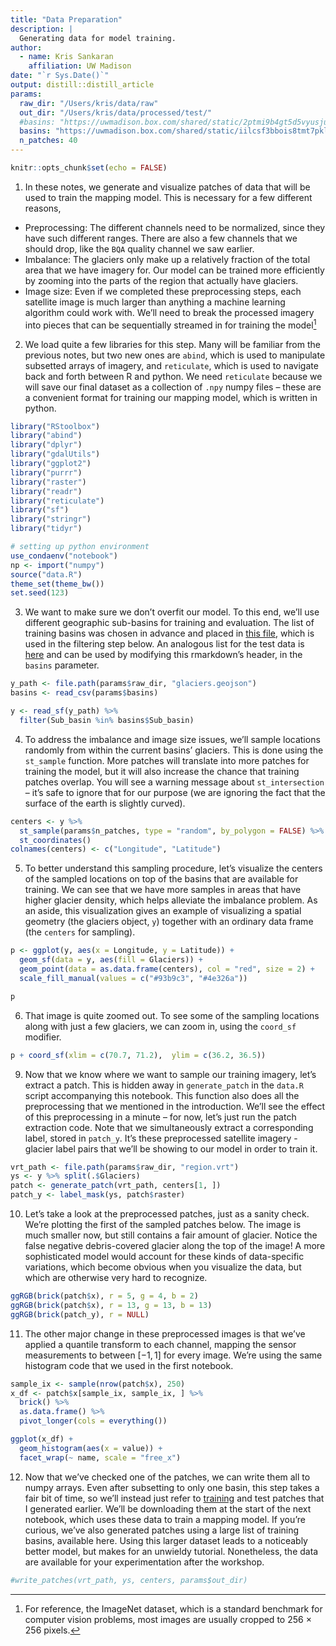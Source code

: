 ```yaml
---
title: "Data Preparation"
description: |
  Generating data for model training.
author:
  - name: Kris Sankaran
    affiliation: UW Madison
date: "`r Sys.Date()`"
output: distill::distill_article
params:
  raw_dir: "/Users/kris/data/raw"
  out_dir: "/Users/kris/data/processed/test/"
  #basins: "https://uwmadison.box.com/shared/static/2ptmi9b4gt5d5vyusju5u8kn5n1s6hnd.csv"
  basins: "https://uwmadison.box.com/shared/static/iilcsf3bbois8tmt7pklriu219s4wlu6.csv" # for test basins
  n_patches: 40
---
```


```r
knitr::opts_chunk$set(echo = FALSE)
```


1. In these notes, we generate and visualize patches of data that will be used
to train the mapping model. This is necessary for a few different reasons,

* Preprocessing: The different channels need to be normalized, since they have
such different ranges. There are also a few channels that we should drop, like
the `BQA` quality channel we saw earlier.
* Imbalance: The glaciers only make up a relatively fraction of the total area
that we have imagery for. Our model can be trained more efficiently by zooming
into the parts of the region that actually have glaciers.
* Image size: Even if we completed these preprocessing steps, each satellite
image is much larger than anything a machine learning algorithm could work with.
We'll need to break the processed imagery into pieces that can be sequentially
streamed in for training the model^[For reference, the ImageNet dataset, which
is a standard benchmark for computer vision problems, most images are usually
cropped to 256 $\times$ 256 pixels.]

2. We load quite a few libraries for this step. Many will be familiar from the
previous notes, but two new ones are `abind`, which is used to manipulate
subsetted arrays of imagery, and `reticulate`, which is used to navigate back
and forth between R and python. We need `reticulate` because we will save our
final dataset as a collection of `.npy` numpy files -- these are a convenient
format for training our mapping model, which is written in python.

```r
library("RStoolbox")
library("abind")
library("dplyr")
library("gdalUtils")
library("ggplot2")
library("purrr")
library("raster")
library("readr")
library("reticulate")
library("sf")
library("stringr")
library("tidyr")

# setting up python environment
use_condaenv("notebook")
np <- import("numpy")
source("data.R")
theme_set(theme_bw())
set.seed(123)
```
3. We want to make sure we don't overfit our model. To this end, we'll use
different geographic sub-basins for training and evaluation. The list of
training basins was chosen in advance and placed in [this
file](https://uwmadison.box.com/shared/static/2ptmi9b4gt5d5vyusju5u8kn5n1s6hnd.csv),
which is used in the filtering step below. An analogous list for the test data
is
[here](https://uwmadison.box.com/shared/static/iilcsf3bbois8tmt7pklriu219s4wlu6.csv)
and can be used by modifying this rmarkdown's header, in the `basins` parameter.

```r
y_path <- file.path(params$raw_dir, "glaciers.geojson")
basins <- read_csv(params$basins)

y <- read_sf(y_path) %>%
  filter(Sub_basin %in% basins$Sub_basin)
```
4. To address the imbalance and image size issues, we'll sample locations
randomly from within the current basins' glaciers. This is done using the
`st_sample` function. More patches will translate into more patches for training
the model, but it will also increase the chance that training patches overlap.
You will see a warning message about `st_intersection` -- it's safe to ignore
that for our purpose (we are ignoring the fact that the surface of the earth is
slightly curved).

```r
centers <- y %>%
  st_sample(params$n_patches, type = "random", by_polygon = FALSE) %>%
  st_coordinates()
colnames(centers) <- c("Longitude", "Latitude")
```
5. To better understand this sampling procedure, let's visualize the centers of
the sampled locations on top of the basins that are available for training. We
can see that we have more samples in areas that have higher glacier density,
which helps alleviate the imbalance problem. As an aside, this visualization
gives an example of visualizing a spatial geometry (the glaciers object, `y`)
together with an ordinary data frame (the `centers` for sampling).

```r
p <- ggplot(y, aes(x = Longitude, y = Latitude)) +
  geom_sf(data = y, aes(fill = Glaciers)) +
  geom_point(data = as.data.frame(centers), col = "red", size = 2) +
  scale_fill_manual(values = c("#93b9c3", "#4e326a"))

p
```
6. That image is quite zoomed out. To see some of the sampling locations along
with just a few glaciers, we can zoom in, using the `coord_sf` modifier.

```r
p + coord_sf(xlim = c(70.7, 71.2),  ylim = c(36.2, 36.5))
```
9. Now that we know where we want to sample our training imagery, let's extract
a patch. This is hidden away in `generate_patch` in the `data.R` script
accompanying this notebook. This function also does all the preprocessing that
we mentioned in the introduction. We'll see the effect of this preprocessing in
a minute -- for now, let's just run the patch extraction code. Note that we
simultaneously extract a corresponding label, stored in `patch_y`. It's these
preprocessed satellite imagery - glacier label pairs that we'll be showing to
our model in order to train it.

```r
vrt_path <- file.path(params$raw_dir, "region.vrt")
ys <- y %>% split(.$Glaciers)
patch <- generate_patch(vrt_path, centers[1, ])
patch_y <- label_mask(ys, patch$raster)
```
10. Let's take a look at the preprocessed patches, just as a sanity check. We're
plotting the first of the sampled patches below. The image is much smaller now,
but still contains a fair amount of glacier. Notice the false negative
debris-covered glacier along the top of the image! A more sophisticated model
would account for these kinds of data-specific variations, which become obvious
when you visualize the data, but which are otherwise very hard to recognize.

```r
ggRGB(brick(patch$x), r = 5, g = 4, b = 2)
ggRGB(brick(patch$x), r = 13, g = 13, b = 13)
ggRGB(brick(patch_y), r = NULL)
```

11. The other major change in these preprocessed images is that we've applied a
quantile transform to each channel, mapping the sensor measurements to between
$\left[-1, 1\right]$ for every image. We're using the same histogram code that
we used in the first notebook.

```r
sample_ix <- sample(nrow(patch$x), 250)
x_df <- patch$x[sample_ix, sample_ix, ] %>%
  brick() %>%
  as.data.frame() %>%
  pivot_longer(cols = everything())

ggplot(x_df) +
  geom_histogram(aes(x = value)) +
  facet_wrap(~ name, scale = "free_x")
```

12. Now that we've checked one of the patches, we can write them all to numpy
arrays. Even after subsetting to only one basin, this step takes a fair bit of
time, so we'll instead just refer to
[training](https://uwmadison.box.com/shared/static/d54agxzb5g8ivr7hkac8nygqd6nrgrqr.gz)
and test patches that I generated earlier. We'll be downloading them at the
start of the next notebook, which uses these data to train a mapping model. If
you're curious, we've also generated patches using a large list of training
basins, available here. Using this larger dataset leads to a noticeably better
model, but makes for an unwieldy tutorial. Nonetheless, the data are available
for your experimentation after the workshop.

```r
#write_patches(vrt_path, ys, centers, params$out_dir)
```
